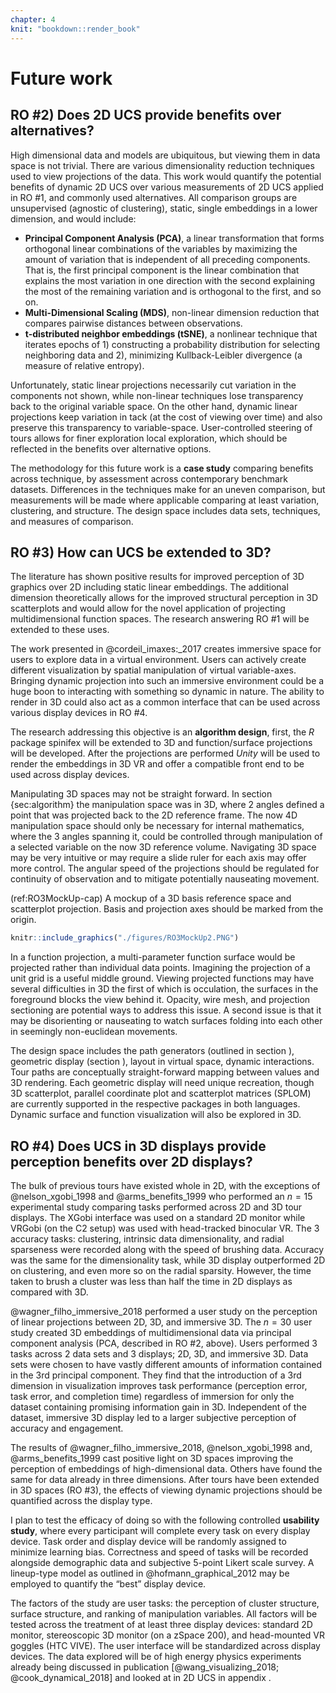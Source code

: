 ```yaml
---
chapter: 4
knit: "bookdown::render_book"
---
```


# Future work {#ch:future_work}

## RO #2) Does 2D UCS provide benefits over alternatives?

High dimensional data and models are ubiquitous, but viewing them in data space is not trivial. There are various dimensionality reduction techniques used to view projections of the data. This work would quantify the potential benefits of dynamic 2D UCS over various measurements of 2D UCS applied in RO #1, and commonly used alternatives. All comparison groups are unsupervised (agnostic of clustering), static, single embeddings in a lower dimension, and would include:

- **Principal Component Analysis (PCA)**, a linear transformation that forms orthogonal linear combinations of the variables by maximizing the amount of variation that is independent of all preceding components. That is, the first principal component is the linear combination that explains the most variation in one direction with the second explaining the most of the remaining variation and is orthogonal to the first, and so on. 
- **Multi-Dimensional Scaling (MDS)**, non-linear dimension reduction that compares pairwise distances between observations.
- **t-distributed neighbor embeddings (tSNE)**, a nonlinear technique that iterates epochs of 1) constructing a probability distribution for selecting neighboring data and 2), minimizing Kullback-Leibler divergence (a measure of relative entropy).

Unfortunately, static linear projections necessarily cut variation in the components not shown, while non-linear techniques lose transparency back to the original variable space. On the other hand, dynamic linear projections keep variation in tack (at the cost of viewing over time) and also preserve this transparency to variable-space. User-controlled steering of tours allows for finer exploration local exploration, which should be reflected in the benefits over alternative options.

The methodology for this future work is a **case study** comparing benefits across technique, by assessment across contemporary benchmark datasets. Differences in the techniques make for an uneven comparison, but measurements will be made where applicable comparing at least variation, clustering, and structure. The design space includes data sets, techniques, and measures of comparison.

## RO #3) How can UCS be extended to 3D?

The literature has shown positive results for improved perception of 3D graphics over 2D including static linear embeddings. The additional dimension theoretically allows for the improved structural perception in 3D scatterplots and would allow for the novel application of projecting multidimensional function spaces. The research answering RO #1 will be extended to these uses.

The work presented in @cordeil_imaxes:_2017 creates immersive space for users to explore data in a virtual environment. Users can actively create different visualization by spatial manipulation of virtual variable-axes. Bringing dynamic projection into such an immersive environment could be a huge boon to interacting with something so dynamic in nature. The ability to render in 3D could also act as a common interface that can be used across various display devices in RO #4.

The research addressing this objective is an **algorithm design**, first, the *R* package spinifex will be extended to 3D and function/surface projections will be developed. After the projections are performed *Unity* will be used to render the embeddings in 3D VR and offer a compatible front end to be used across display devices. 

Manipulating 3D spaces may not be straight forward. In section {sec:algorithm} the manipulation space was in 3D, where 2 angles defined a point that was projected back to the 2D reference frame. The now 4D manipulation space should only be necessary for internal mathematics, where the 3 angles spanning it, could be controlled through manipulation of a selected variable on the now 3D reference volume. Navigating 3D space may be very intuitive or may require a slide ruler for each axis may offer more control. The angular speed of the projections should be regulated for continuity of observation and to mitigate potentially nauseating movement. 

(ref:RO3MockUp-cap) A mockup of a 3D basis reference space and scatterplot projection. Basis and projection axes should be marked from the origin.

```r
knitr::include_graphics("./figures/RO3MockUp2.PNG")
```

In a function projection, a multi-parameter function surface would be projected rather than individual data points. Imagining the projection of a unit grid is a useful middle ground. Viewing projected functions may have several difficulties in 3D the first of which is occulation, the surfaces in the foreground blocks the view behind it. Opacity, wire mesh, and projection sectioning are potential ways to address this issue. A second issue is that it may be disorienting or nauseating to watch surfaces folding into each other in seemingly non-euclidean movements.

The design space includes the path generators (outlined in section \ref{sec:path_generation}), geometric display (section \ref{sec:geom_display}), layout in virtual space, dynamic interactions. Tour paths are conceptually straight-forward mapping between values and 3D rendering. Each geometric display will need unique recreation, though 3D scatterplot, parallel coordinate plot and scatterplot matrices (SPLOM) are currently supported in the respective packages in both languages. Dynamic surface and function visualization will also be explored in 3D. 

## RO #4) Does UCS in 3D displays provide perception benefits over 2D displays? {#UCS_3dvs2d}

The bulk of previous tours have existed whole in 2D, with the exceptions of @nelson_xgobi_1998 and @arms_benefits_1999 who performed an $n=15$ experimental study comparing tasks performed across 2D and 3D tour displays. The XGobi interface was used on a standard 2D monitor while VRGobi (on the C2 setup) was used with head-tracked binocular VR. The 3 accuracy tasks: clustering, intrinsic data dimensionality, and radial sparseness were recorded along with the speed of brushing data. Accuracy was the same for the dimensionality task, while 3D display outperformed 2D on clustering, and even more so on the radial sparsity. However, the time taken to brush a cluster was less than half the time in 2D displays as compared with 3D. 

@wagner_filho_immersive_2018 performed a user study on the perception of linear projections between 2D, 3D, and immersive 3D. The $n=30$ user study created 3D embeddings of multidimensional data via principal component analysis (PCA, described in RO #2, above). Users performed 3 tasks across 2 data sets and 3 displays; 2D, 3D, and immersive 3D. Data sets were chosen to have vastly different amounts of information contained in the 3rd principal component. They find that the introduction of a 3rd dimension in visualization improves task performance (perception error, task error, and completion time) regardless of immersion for only the dataset containing promising information gain in 3D. Independent of the dataset, immersive 3D display led to a larger subjective perception of accuracy and engagement.

The results of @wagner_filho_immersive_2018, @nelson_xgobi_1998 and, @arms_benefits_1999 cast positive light on 3D spaces improving the perception of embeddings of high-dimensional data. Others have found the same for data already in three dimensions. After tours have been extended in 3D spaces (RO #3), the effects of viewing dynamic projections should be quantified across the display type.

I plan to test the efficacy of doing so with the following controlled **usability study**, where every participant will complete every task on every display device. Task order and display device will be randomly assigned to minimize learning bias. Correctness and speed of tasks will be recorded alongside demographic data and subjective 5-point Likert scale survey. A lineup-type model as outlined in @hofmann_graphical_2012 may be employed to quantify the "best" display device.

The factors of the study are user tasks: the perception of cluster structure, surface structure, and ranking of manipulation variables. All factors will be tested across the treatment of at least three display devices: standard 2D monitor, stereoscopic 3D monitor (on a zSpace 200), and head-mounted VR goggles (HTC VIVE). The user interface will be standardized across display devices. The data explored will be of high energy physics experiments already being discussed in publication [@wang_visualizing_2018; @cook_dynamical_2018] and looked at in 2D UCS in appendix \ref{ch:spinifex_paper}.

